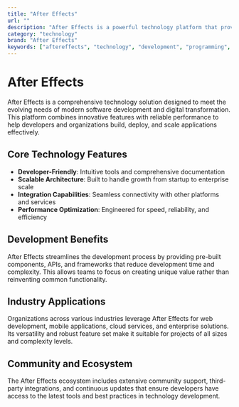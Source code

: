 ```yaml
---
title: "After Effects"
url: ""
description: "After Effects is a powerful technology platform that provides developers and businesses with essential tools and services for building modern applications. It offers robust features, scalability, and integration capabilities for various development needs."
category: "technology"
brand: "After Effects"
keywords: ["aftereffects", "technology", "development", "programming", "software", "platform", "tools", "logo", "icon", "brand", "svg"]
---
```


# After Effects

After Effects is a comprehensive technology solution designed to meet the evolving needs of modern software development and digital transformation. This platform combines innovative features with reliable performance to help developers and organizations build, deploy, and scale applications effectively.

## Core Technology Features

- **Developer-Friendly**: Intuitive tools and comprehensive documentation
- **Scalable Architecture**: Built to handle growth from startup to enterprise scale
- **Integration Capabilities**: Seamless connectivity with other platforms and services
- **Performance Optimization**: Engineered for speed, reliability, and efficiency

## Development Benefits

After Effects streamlines the development process by providing pre-built components, APIs, and frameworks that reduce development time and complexity. This allows teams to focus on creating unique value rather than reinventing common functionality.

## Industry Applications

Organizations across various industries leverage After Effects for web development, mobile applications, cloud services, and enterprise solutions. Its versatility and robust feature set make it suitable for projects of all sizes and complexity levels.

## Community and Ecosystem

The After Effects ecosystem includes extensive community support, third-party integrations, and continuous updates that ensure developers have access to the latest tools and best practices in technology development.
